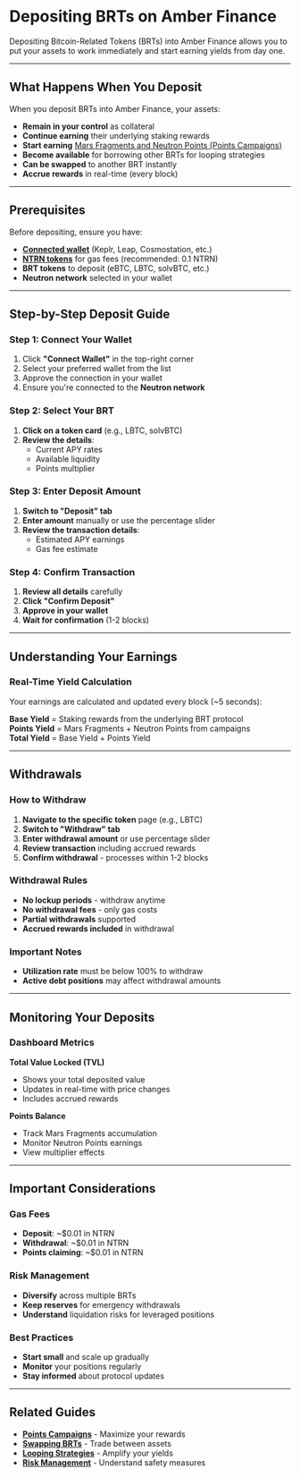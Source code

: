 # Depositing BRTs on Amber Finance

Depositing Bitcoin-Related Tokens (BRTs) into Amber Finance allows you to put your assets to work immediately and start earning yields from day one.

---

## What Happens When You Deposit

When you deposit BRTs into Amber Finance, your assets:

- **Remain in your control** as collateral
- **Continue earning** their underlying staking rewards
- **Start earning** [Mars Fragments and Neutron Points (Points Campaigns)](/user-guide/points-campaigns)
- **Become available** for borrowing other BRTs for looping strategies
- **Can be swapped** to another BRT instantly
- **Accrue rewards** in real-time (every block)

---

## Prerequisites

Before depositing, ensure you have:

- **[Connected wallet](/user-guide/getting_started#connecting-your-wallet)** (Keplr, Leap, Cosmostation, etc.)
- **[NTRN tokens](/user-guide/getting_started#prerequisites)** for gas fees (recommended: 0.1 NTRN)
- **BRT tokens** to deposit (eBTC, LBTC, solvBTC, etc.)
- **Neutron network** selected in your wallet

---

## Step-by-Step Deposit Guide

### Step 1: Connect Your Wallet

1. Click **"Connect Wallet"** in the top-right corner
2. Select your preferred wallet from the list
3. Approve the connection in your wallet
4. Ensure you're connected to the **Neutron network**

### Step 2: Select Your BRT

1. **Click on a token card** (e.g., LBTC, solvBTC)
2. **Review the details**:
   - Current APY rates
   - Available liquidity
   - Points multiplier

### Step 3: Enter Deposit Amount

1. **Switch to "Deposit" tab**
2. **Enter amount** manually or use the percentage slider
3. **Review the transaction details**:
   - Estimated APY earnings
   - Gas fee estimate

### Step 4: Confirm Transaction

1. **Review all details** carefully
2. **Click "Confirm Deposit"**
3. **Approve in your wallet**
4. **Wait for confirmation** (1-2 blocks)

---

## Understanding Your Earnings

### Real-Time Yield Calculation

Your earnings are calculated and updated every block (~5 seconds):

**Base Yield** = Staking rewards from the underlying BRT protocol  
**Points Yield** = Mars Fragments + Neutron Points from campaigns  
**Total Yield** = Base Yield + Points Yield

---

## Withdrawals

### How to Withdraw

1. **Navigate to the specific token** page (e.g., LBTC)
2. **Switch to "Withdraw" tab**
3. **Enter withdrawal amount** or use percentage slider
4. **Review transaction** including accrued rewards
5. **Confirm withdrawal** - processes within 1-2 blocks

### Withdrawal Rules

- **No lockup periods** - withdraw anytime
- **No withdrawal fees** - only gas costs
- **Partial withdrawals** supported
- **Accrued rewards included** in withdrawal

### Important Notes

- **Utilization rate** must be below 100% to withdraw
- **Active debt positions** may affect withdrawal amounts

---

## Monitoring Your Deposits

### Dashboard Metrics

**Total Value Locked (TVL)**

- Shows your total deposited value
- Updates in real-time with price changes
- Includes accrued rewards

**Points Balance**

- Track Mars Fragments accumulation
- Monitor Neutron Points earnings
- View multiplier effects

---

## Important Considerations

### Gas Fees

- **Deposit**: ~$0.01 in NTRN
- **Withdrawal**: ~$0.01 in NTRN
- **Points claiming**: ~$0.01 in NTRN

### Risk Management

- **Diversify** across multiple BRTs
- **Keep reserves** for emergency withdrawals
- **Understand** liquidation risks for leveraged positions

### Best Practices

- **Start small** and scale up gradually
- **Monitor** your positions regularly
- **Stay informed** about protocol updates

---

## Related Guides

- **[Points Campaigns](/user-guide/points-campaigns)** - Maximize your rewards
- **[Swapping BRTs](/user-guide/swaps)** - Trade between assets
- **[Looping Strategies](/user-guide/looping)** - Amplify your yields
- **[Risk Management](/risk_management)** - Understand safety measures
